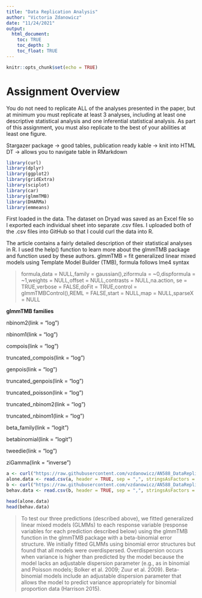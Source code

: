 ```yaml
---
title: "Data Replication Analysis"
author: "Victoria Zdanowicz"
date: "11/24/2021"
output: 
  html_document:
    toc: TRUE
    toc_depth: 3
    toc_float: TRUE
---
```


```r
knitr::opts_chunk$set(echo = TRUE)
```

# Assignment Overview

You do not need to replicate ALL of the analyses presented in the paper, but at minimum you must replicate at least 3 analyses, including at least one descriptive statistical analysis and one inferential statistical analysis. As part of this assignment, you must also replicate to the best of your abilities at least one figure.

Stargazer package -> good tables, publication ready
kable -> knit into HTML
DT -> allows you to navigate table in RMarkdown

```r
library(curl)
library(dplyr)
library(ggplot2)
library(gridExtra)
library(sciplot)
library(car)
library(glmmTMB)
library(DHARMa)
library(emmeans)
```

First loaded in the data. The dataset on Dryad was saved as an Excel file so I exported each individual sheet into separate .csv files. I uploaded both of the .csv files into GitHub so that I could curl the data into R.

The article contains a fairly detailed description of their statistical analyses in R. I used the help() function to learn more about the glmmTMB package and function used by these authors. 
    glmmTMB = fit generalized linear mixed models using Template Model Builder (TMB), formula follows lme4 syntax
  
>formula,data = NULL,family = gaussian(),ziformula = ~0,dispformula = ~1,weights = NULL,offset = NULL,contrasts = NULL,na.action, se = TRUE,verbose = FALSE,doFit = TRUE,control = glmmTMBControl(),REML = FALSE,start = NULL,map = NULL,sparseX = NULL
            
            
**glmmTMB families**

nbinom2(link = "log")

nbinom1(link = "log")

compois(link = "log")

truncated_compois(link = "log")

genpois(link = "log")

truncated_genpois(link = "log")

truncated_poisson(link = "log")

truncated_nbinom2(link = "log")

truncated_nbinom1(link = "log")

beta_family(link = "logit")

betabinomial(link = "logit")

tweedie(link = "log")

ziGamma(link = "inverse")

```r
a <- curl("https://raw.githubusercontent.com/vzdanowicz/AN588_DataReplication_vrz/main/lee_alone.csv")
alone.data <- read.csv(a, header = TRUE, sep = ",", stringsAsFactors = FALSE)
b <- curl("https://raw.githubusercontent.com/vzdanowicz/AN588_DataReplication_vrz/main/lee_behav.csv")
behav.data <- read.csv(b, header = TRUE, sep = ",", stringsAsFactors = FALSE)

head(alone.data)
head(behav.data)

```


> To test our three predictions (described above), we fitted generalized linear mixed models (GLMMs) to each response variable (response variables for each prediction described below) using the glmmTMB function in the glmmTMB package with a beta-binomial error structure. We initially fitted GLMMs using binomial error structures but found that all models were overdispersed. Overdispersion occurs when variance is higher than predicted by the model because the model lacks an adjustable dispersion parameter (e.g., as in binomial and Poisson models; Bolker et al. 2009; Zuur et al. 2009). Beta-binomial models include an adjustable dispersion parameter that allows the model to predict variance appropriately for binomial proportion data (Harrison 2015).


